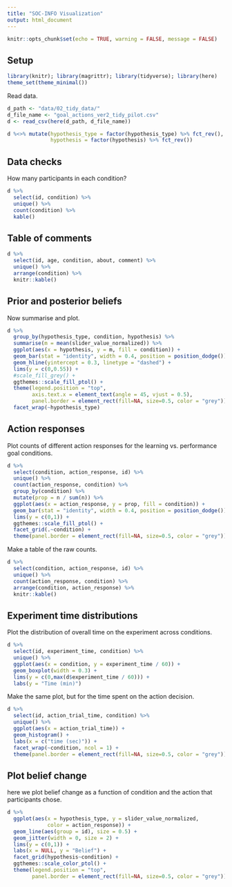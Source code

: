```yaml
---
title: "SOC-INFO Visualization"
output: html_document
---
```


```r
knitr::opts_chunk$set(echo = TRUE, warning = FALSE, message = FALSE)
```

## Setup

```r
library(knitr); library(magrittr); library(tidyverse); library(here)
theme_set(theme_minimal())
```

Read data. 

```r
d_path <- "data/02_tidy_data/"
d_file_name <- "goal_actions_ver2_tidy_pilot.csv"
d <- read_csv(here(d_path, d_file_name)) 
```

```r
d %<>% mutate(hypothesis_type = factor(hypothesis_type) %>% fct_rev(),
              hypothesis = factor(hypothesis) %>% fct_rev())
```

## Data checks

How many participants in each condition?

```r
d %>% 
  select(id, condition) %>% 
  unique() %>% 
  count(condition) %>% 
  kable()
```

## Table of comments

```r
d %>% 
  select(id, age, condition, about, comment) %>% 
  unique() %>% 
  arrange(condition) %>% 
  knitr::kable()
```

## Prior and posterior beliefs

Now summarise and plot.
  
```r
d %>% 
  group_by(hypothesis_type, condition, hypothesis) %>% 
  summarise(m = mean(slider_value_normalized)) %>% 
  ggplot(aes(x = hypothesis, y = m, fill = condition)) +
  geom_bar(stat = "identity", width = 0.4, position = position_dodge()) +
  geom_hline(yintercept = 0.3, linetype = "dashed") +
  lims(y = c(0,0.55)) +
  #scale_fill_grey() +
  ggthemes::scale_fill_ptol() +
  theme(legend.position = "top",
        axis.text.x = element_text(angle = 45, vjust = 0.5),
        panel.border = element_rect(fill=NA, size=0.5, color = "grey")) +
  facet_wrap(~hypothesis_type)
```

## Action responses 

Plot counts of different action responses for the learning vs. performance goal conditions.

```r
d %>% 
  select(condition, action_response, id) %>% 
  unique() %>% 
  count(action_response, condition) %>% 
  group_by(condition) %>% 
  mutate(prop = n / sum(n)) %>% 
  ggplot(aes(x = action_response, y = prop, fill = condition)) +
  geom_bar(stat = "identity", width = 0.4, position = position_dodge()) +
  lims(y = c(0,1)) +
  ggthemes::scale_fill_ptol() +
  facet_grid(.~condition) +
  theme(panel.border = element_rect(fill=NA, size=0.5, color = "grey"))
```

Make a table of the raw counts.

```r
d %>% 
  select(condition, action_response, id) %>% 
  unique() %>% 
  count(action_response, condition) %>% 
  arrange(condition, action_response) %>% 
  knitr::kable()
```

## Experiment time distributions

Plot the distribution of overall time on the experiment across conditions.

```r
d %>% 
  select(id, experiment_time, condition) %>% 
  unique() %>% 
  ggplot(aes(x = condition, y = experiment_time / 60)) +
  geom_boxplot(width = 0.3) +
  lims(y = c(0,max(d$experiment_time / 60))) +
  labs(y = "Time (min)")
```

Make the same plot, but for the time spent on the action decision.

```r
d %>% 
  select(id, action_trial_time, condition) %>% 
  unique() %>% 
  ggplot(aes(x = action_trial_time)) +
  geom_histogram() + 
  labs(x = c("time (sec)")) +
  facet_wrap(~condition, ncol = 1) +
  theme(panel.border = element_rect(fill=NA, size=0.5, color = "grey"))
```

## Plot belief change

here we plot belief change as a function of condition and the action that participants chose.

```r
d %>% 
  ggplot(aes(x = hypothesis_type, y = slider_value_normalized, 
             color = action_response)) +
  geom_line(aes(group = id), size = 0.5) + 
  geom_jitter(width = 0, size = 2) +
  lims(y = c(0,1)) +
  labs(x = NULL, y = "Belief") + 
  facet_grid(hypothesis~condition) +
  ggthemes::scale_color_ptol() +
  theme(legend.position = "top",
        panel.border = element_rect(fill=NA, size=0.5, color = "grey"))
```
